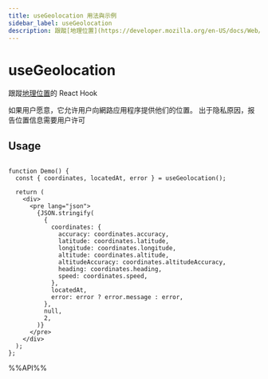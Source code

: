 ```yaml
---
title: useGeolocation 用法與示例
sidebar_label: useGeolocation
description: 跟蹤[地理位置](https://developer.mozilla.org/en-US/docs/Web/API/Geolocation_API)的 React Hook 如果用戶願意，它允許用戶向網絡應用程式提供他們的位置。 出於隱私原因，報告位置信息需要用戶許可。 本文介紹其用法、最佳實踐與代碼示例。
---
```

# useGeolocation

跟蹤[地理位置](https://developer.mozilla.org/en-US/docs/Web/API/Geolocation_API)的 React Hook

如果用户愿意，它允许用户向網路应用程序提供他们的位置。 出于隐私原因，报告位置信息需要用户许可

## Usage

```tsx live

function Demo() {
  const { coordinates, locatedAt, error } = useGeolocation();

  return (
    <div>
      <pre lang="json">
        {JSON.stringify(
          {
            coordinates: {
              accuracy: coordinates.accuracy,
              latitude: coordinates.latitude,
              longitude: coordinates.longitude,
              altitude: coordinates.altitude,
              altitudeAccuracy: coordinates.altitudeAccuracy,
              heading: coordinates.heading,
              speed: coordinates.speed,
            },
            locatedAt,
            error: error ? error.message : error,
          },
          null,
          2,
        )}
      </pre>
    </div>
  );
};

```

%%API%%